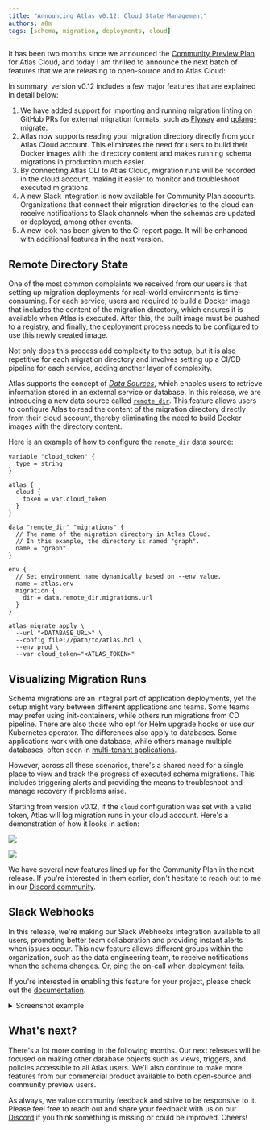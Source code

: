 ```yaml
---
title: "Announcing Atlas v0.12: Cloud State Management"
authors: a8m
tags: [schema, migration, deployments, cloud]
---
```



It has been two months since we announced the [Community Preview Plan](2023-03-13-atlas-v010.mdx) for Atlas Cloud, and today I am thrilled to announce
the next batch of features that we are releasing to open-source and to Atlas Cloud:

In summary, version v0.12 includes a few major features that are explained in detail below:

1. We have added support for importing and running migration linting on GitHub PRs for external migration
   formats, such as [Flyway](https://flywaydb.org/) and [golang-migrate](https://github.com/golang-migrate/migrate).
2. Atlas now supports reading your migration directory directly from your Atlas Cloud account.
   This eliminates the need for users to build their Docker images with the directory content and
   makes running schema migrations in production much easier.
3. By connecting Atlas CLI to Atlas Cloud, migration runs will be recorded in the cloud account, making it easier to monitor
   and troubleshoot executed migrations.
4. A new Slack integration is now available for Community Plan accounts. Organizations that connect their migration directories to
   the cloud can receive notifications to Slack channels when the schemas are updated or deployed, among
   other events.
5. A new look has been given to the CI report page. It will be enhanced with additional features in the next version.

## Remote Directory State

One of the most common complaints we received from our users is that setting up migration deployments for real-world
environments is time-consuming. For each service, users are required to build a Docker image that includes the content
of the migration directory, which ensures it is available when Atlas is executed. After this, the built image must be
pushed to a registry, and finally, the deployment process needs to be configured to use this newly created image.

Not only does this process add complexity to the setup, but it is also repetitive for each migration directory and
involves setting up a CI/CD pipeline for each service, adding another layer of complexity.

Atlas supports the concept of [_Data Sources_](/atlas-schema/projects#data-sources), which enables users to retrieve
information stored in an external service or database. In this release, we are introducing a new data source called
[`remote_dir`](/atlas-schema/projects#data-source-remote_dir). This feature allows users to configure Atlas to read
the content of the migration directory directly from their cloud account, thereby eliminating the need to build Docker
images with the directory content.

Here is an example of how to configure the `remote_dir` data source:

```hcl title="atlas.hcl" {1-15}
variable "cloud_token" {
  type = string
}

atlas {
  cloud {
    token = var.cloud_token
  }
}

data "remote_dir" "migrations" {
  // The name of the migration directory in Atlas Cloud.
  // In this example, the directory is named "graph".
  name = "graph"
}

env {
  // Set environment name dynamically based on --env value.
  name = atlas.env
  migration {
    dir = data.remote_dir.migrations.url
  }
}
```

```shell
atlas migrate apply \
  --url "<DATABASE_URL>" \
  --config file://path/to/atlas.hcl \
  --env prod \
  --var cloud_token="<ATLAS_TOKEN>"
```

## Visualizing Migration Runs

Schema migrations are an integral part of application deployments, yet the setup might vary between different applications and teams.
Some teams may prefer using init-containers, while others run migrations from CD pipeline. There are also those who opt for Helm
upgrade hooks or use our Kubernetes operator. The differences also apply to databases. Some applications work with one database,
while others manage multiple databases, often seen in [multi-tenant applications](/blog/2022/10/27/multi-tenant-support).

However, across all these scenarios, there's a shared need for a single place to view and track the progress of executed
schema migrations. This includes triggering alerts and providing the means to troubleshoot and manage recovery if
problems arise.

Starting from version v0.12, if the `cloud` configuration was set with a valid token, Atlas will log migration
runs in your cloud account. Here's a demonstration of how it looks in action:

<Tabs>
<TabItem label="Single Deployment" value="single">

![](https://atlasgo.io/uploads/single-deployment.png)

</TabItem>
<TabItem label="Multi-Tenant Deployment" value="mt">

![](https://atlasgo.io/uploads/mt-deployment.png)

</TabItem>
</Tabs>

We have several new features lined up for the Community Plan in the next release. If you're interested in
them earlier, don't hesitate to reach out to me in our [Discord community](https://discord.com/invite/zZ6sWVg6NT).

## Slack Webhooks

In this release, we're making our Slack Webhooks integration available to all users, promoting better team collaboration
and providing instant alerts when issues occur. This new feature allows different groups within the organization, such
as the data engineering team, to receive notifications when the schema changes. Or, ping the on-call when deployment fails.

If you're interested in enabling this feature for your project, please check out the [documentation](/cloud/directories#slack-integration).

<details><summary>Screenshot example</summary>

![](https://atlasgo.io/uploads/images/blog-v010/manage-webhook-with-deliveries.png)

</details>

## What's next?

There's a lot more coming in the following months. Our next releases will be focused on making other database objects
such as views, triggers, and policies accessible to all Atlas users. We'll also continue to make more features from our
commercial product available to both open-source and community preview users.

As always, we value community feedback and strive to be responsive to it. Please feel free to reach out and share your
feedback with us on our [Discord](https://discord.gg/zZ6sWVg6NT) if you think something is missing or could be improved. Cheers!